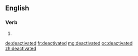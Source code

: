==English==

===Verb===
{{head|en}}

# {{en-past of|deactivate}}

[[de:deactivated]]
[[fr:deactivated]]
[[mg:deactivated]]
[[oc:deactivated]]
[[zh:deactivated]]